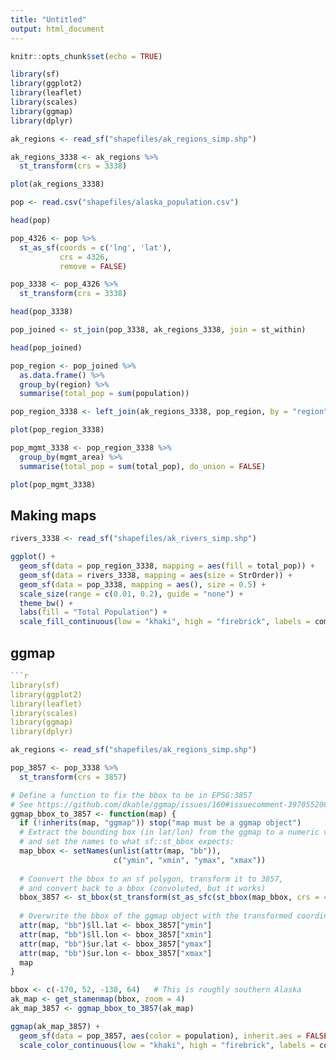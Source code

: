 ```yaml
---
title: "Untitled"
output: html_document
---
```


```r
knitr::opts_chunk$set(echo = TRUE)
```

```r
library(sf)
library(ggplot2)
library(leaflet)
library(scales)
library(ggmap)
library(dplyr)
```

```r
ak_regions <- read_sf("shapefiles/ak_regions_simp.shp")


```

```r
ak_regions_3338 <- ak_regions %>% 
  st_transform(crs = 3338)

plot(ak_regions_3338)
```
```r
pop <- read.csv("shapefiles/alaska_population.csv")

head(pop)
```

```r
pop_4326 <- pop %>% 
  st_as_sf(coords = c('lng', 'lat'),
           crs = 4326,
           remove = FALSE)

pop_3338 <- pop_4326 %>% 
  st_transform(crs = 3338)

head(pop_3338)
```
```r
pop_joined <- st_join(pop_3338, ak_regions_3338, join = st_within)

head(pop_joined)
```

```r
pop_region <- pop_joined %>% 
  as.data.frame() %>%
  group_by(region) %>% 
  summarise(total_pop = sum(population))

pop_region_3338 <- left_join(ak_regions_3338, pop_region, by = "region")

plot(pop_region_3338)
```
```r
pop_mgmt_3338 <- pop_region_3338 %>% 
  group_by(mgmt_area) %>% 
  summarise(total_pop = sum(total_pop), do_union = FALSE)

plot(pop_mgmt_3338)
```
## Making maps

```r
rivers_3338 <- read_sf("shapefiles/ak_rivers_simp.shp")
```

```r
ggplot() +
  geom_sf(data = pop_region_3338, mapping = aes(fill = total_pop)) +
  geom_sf(data = rivers_3338, mapping = aes(size = StrOrder)) +
  geom_sf(data = pop_3338, mapping = aes(), size = 0.5) +
  scale_size(range = c(0.01, 0.2), guide = "none") +
  theme_bw() +
  labs(fill = "Total Population") +
  scale_fill_continuous(low = "khaki", high = "firebrick", labels = comma)
```

## ggmap

```r
```r
library(sf)
library(ggplot2)
library(leaflet)
library(scales)
library(ggmap)
library(dplyr)
```

```r
ak_regions <- read_sf("shapefiles/ak_regions_simp.shp")


```

```r
pop_3857 <- pop_3338 %>%
  st_transform(crs = 3857)

```

```r
# Define a function to fix the bbox to be in EPSG:3857
# See https://github.com/dkahle/ggmap/issues/160#issuecomment-397055208
ggmap_bbox_to_3857 <- function(map) {
  if (!inherits(map, "ggmap")) stop("map must be a ggmap object")
  # Extract the bounding box (in lat/lon) from the ggmap to a numeric vector, 
  # and set the names to what sf::st_bbox expects:
  map_bbox <- setNames(unlist(attr(map, "bb")), 
                       c("ymin", "xmin", "ymax", "xmax"))
  
  # Coonvert the bbox to an sf polygon, transform it to 3857, 
  # and convert back to a bbox (convoluted, but it works)
  bbox_3857 <- st_bbox(st_transform(st_as_sfc(st_bbox(map_bbox, crs = 4326)), 3857))
  
  # Overwrite the bbox of the ggmap object with the transformed coordinates 
  attr(map, "bb")$ll.lat <- bbox_3857["ymin"]
  attr(map, "bb")$ll.lon <- bbox_3857["xmin"]
  attr(map, "bb")$ur.lat <- bbox_3857["ymax"]
  attr(map, "bb")$ur.lon <- bbox_3857["xmax"]
  map
}
```

```r
bbox <- c(-170, 52, -130, 64)   # This is roughly southern Alaska
ak_map <- get_stamenmap(bbox, zoom = 4)
ak_map_3857 <- ggmap_bbox_to_3857(ak_map)
```
```r
ggmap(ak_map_3857) +
  geom_sf(data = pop_3857, aes(color = population), inherit.aes = FALSE) +
  scale_color_continuous(low = "khaki", high = "firebrick", labels = comma)
```


